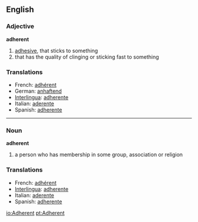 ==English==

===Adjective===
'''adherent'''

# [[adhesive]], that sticks to something
# that has the quality of clinging or sticking fast to something

===Translations===
*French: [[adhérent]] 
*German: [[anhaftend]] 
*[[Interlingua]]: [[adherente]] 
*Italian: [[aderente]] 
*Spanish: [[adherente]] 


----

===Noun===
'''adherent'''

# a person who has membership in some group, association or religion

===Translations===
*French: [[adhérent]] 
*[[Interlingua]]: [[adherente]] 
*Italian: [[aderente]] 
*Spanish: [[adherente]]
[[io:Adherent]]
[[pt:Adherent]]